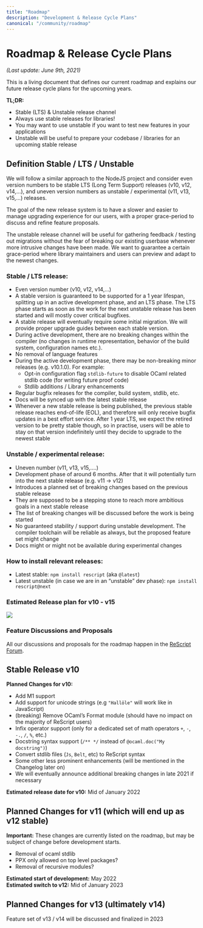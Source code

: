 ```yaml
---
title: "Roadmap"
description: "Development & Release Cycle Plans"
canonical: "/community/roadmap"
---
```



# Roadmap & Release Cycle Plans

*(Last update: June 9th, 2021)*

This is a living document that defines our current roadmap and explains our future release cycle plans for the upcoming years.

**TL;DR:**

- Stable (LTS) & Unstable release channel
- Always use stable releases for libraries!
- You may want to use unstable if you want to test new features in your applications
- Unstable will be useful to prepare your codebase / libraries for an upcoming stable release

## Definition Stable / LTS / Unstable

We will follow a similar approach to the NodeJS project and consider even version numbers to be stable LTS (Long Term Support) releases (v10, v12, v14,...), and uneven version numbers as unstable / experimental (v11, v13, v15,...) releases.

The goal of the new release system is to have a slower and easier to manage upgrading experience for our users, with a proper grace-period to discuss and refine feature proposals.

The unstable release channel will be useful for gathering feedback / testing out migrations without the fear of breaking our existing userbase whenever more intrusive changes have been made. We want to guarantee a certain grace-period where library maintainers and users can preview and adapt to the newest changes.

### Stable / LTS release:

- Even version number (v10, v12, v14,...)
- A stable version is guaranteed to be supported for a 1 year lifespan, splitting up in an active development phase, and an LTS phase. The LTS phase starts as soon as the work for the next unstable release has been started and will mostly cover critical bugfixes.
- A stable release will eventually require some initial migration. We will provide proper upgrade guides between each stable version.
- During active development, there are no breaking changes within the compiler (no changes in runtime representation, behavior of the build system, configuration names etc.). 
- No removal of language features
- During the active development phase, there may be non-breaking minor releases (e.g. v10.1.0). For example:
  - Opt-in configuration flag `stdlib-future` to disable OCaml related stdlib code (for writing future proof code)
  - Stdlib additions / Library enhancements
- Regular bugfix releases for the compiler, build system, stdlib, etc.
- Docs will be synced up with the latest stable release
- Whenever a new stable release is being published, the previous stable release reaches end-of-life (EOL), and therefore will only receive bugfix updates in a best effort service. After 1 year LTS, we expect the retired version to be pretty stable though, so in practise, users will be able to stay on that version indefinitely until they decide to upgrade to the newest stable

### Unstable / experimental release:

- Uneven number (v11, v13, v15,....)
- Development phase of around 6 months. After that it will potentially turn into the next stable release (e.g. v11 -> v12)
- Introduces a planned set of breaking changes based on the previous stable release
- They are supposed to be a stepping stone to reach more ambitious goals in a next stable release
- The list of breaking changes will be discussed before the work is being started
- No guaranteed stability / support during unstable development. The compiler toolchain will be reliable as always, but the proposed feature set might change
- Docs might or might not be available during experimental changes

### How to install relevant releases:

- Latest stable: `npm install rescript` (aka `@latest`)
- Latest unstable (in case we are in an “unstable” dev phase): `npm install rescript@next`

### Estimated Release plan for v10 - v15

<Image withShadow={false} src="/static/img/roadmap_2021.jpg" caption="Release cycle for the upcoming versions"/>

### Feature Discussions and Proposals

All our discussions and proposals for the roadmap happen in the [ReScript Forum](https://forum.rescript-lang.org).

## Stable Release v10

**Planned Changes for v10:**

- Add M1 support
- Add support for unicode strings (e.g `"Hallöle"` will work like in JavaScript)
- (breaking) Remove OCaml’s Format module (should have no impact on the majority of ReScript users)
- Infix operator support (only for a dedicated set of math operators `+`, `-`, `-.`, `/`, `%`, etc.)
- Docstring syntax support (`/** */` instead of `@ocaml.doc("My docstring")`)
- Convert stdlib files (`Js`, `Belt`, etc) to ReScript syntax
- Some other less prominent enhancements (will be mentioned in the Changelog later on)
- We will eventually announce additional breaking changes in late 2021 if necessary

**Estimated release date for v10:** Mid of January 2022

## Planned Changes for v11 (which will end up as v12 stable)

**Important:** These changes are currently listed on the roadmap, but may be subject of change before development starts.

- Removal of ocaml stdlib
- PPX only allowed on top level packages?
- Removal of recursive modules?

**Estimated start of development:** May 2022<br/>
**Estimated switch to v12:** Mid of January 2023

## Planned Changes for v13 (ultimately v14)

Feature set of v13 / v14 will be discussed and finalized in 2023
